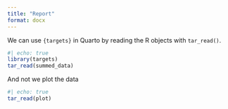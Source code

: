 ```yaml
---
title: "Report"
format: docx
---
```


We can use `{targets}` in Quarto by reading the R objects with `tar_read()`.

```r
#| echo: true
library(targets)
tar_read(summed_data)
```

And not we plot the data

```r
#| echo: true
tar_read(plot)
```
